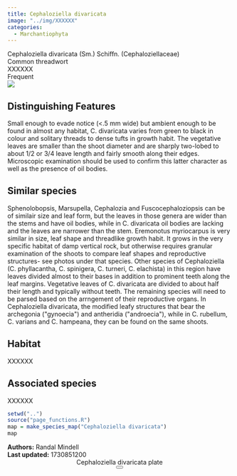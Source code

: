 ```yaml
---
title: Cephaloziella divaricata
image: "../img/XXXXXX"
categories:
  - Marchantiophyta
---
```


<div class="info-panel">
 <div class="info-top">
  <div class="taxon-scientific"><span class="taxon-name">Cephaloziella divaricata</span> <span class="taxon-authority">(Sm.) Schiffn.</span> <span class="taxon-family">(Cephaloziellaceae)</span></div>
  <div class="taxon-common">Common threadwort</div>
 </div>
 <div class="info-bottom">
  <div class="taxon-qnd">XXXXXX</div>
  <div class="taxon-abundance">Frequent</div>
 </div>
</div>
<div class="imerss-content-frame">
 <div class="imerss-image-header">
  <div class="imerss-image-holder imerss-column-left" data-toggle="tooltip" style="background-image: url(../img/XXXXXX)" title="XXXXXX">
  </div>

  <div class="imerss-image-holder imerss-column-right" data-toggle="tooltip" style="background-image: url(../img/XXXXXX)" title="XXXXXX">
  </div>
 
 </div>
 <div class="imerss-content-lower">
  <div class="imerss-column-left">
  <div class="tab-microscope" data-micromodal-trigger="modal-plate">
  <img src="../img/bryo guide microscope.png"/>
  </div>

<h2>Distinguishing Features</h2>

Small enough to evade notice (&lt;.5 mm wide) but ambient enough to be found in almost any habitat, C. divaricata varies from green to black in colour and solitary threads to dense tufts in growth habit. The vegetative leaves are smaller than the shoot diameter and are sharply two-lobed to about 1/2 or 3/4 leave length and fairly smooth along their edges. Microscopic examination should be used to confirm this latter character as well as the presence of oil bodies.

<h2>Similar species</h2>

Sphenolobopsis, Marsupella, Cephalozia and Fuscocephaloziopsis can be of similair size and leaf form, but the leaves in those genera are wider than the stems and have oil bodies, while in C. divaricata oil bodies are lacking and the leaves are narrower than the stem. Eremonotus myriocarpus is very similar in size, leaf shape and threadlike growth habit. It grows in the very specific habitat of damp vertical rock, but otherwise requires granular examination of the shoots to compare leaf shapes and reproductive structures- see photos under that species. Other species of Cephaloziella (C. phyllacantha, C. spinigera, C. turneri, C. elachista) in this region have leaves divided almost to their bases in addition to prominent teeth along the leaf margins. Vegetative leaves of C. divaricata are divided to about half their length and typically without teeth.  The remaining species will need to be parsed based on the arrngement of their reproductive organs. In Cephaloziella divaricata, the modified leafy structures that bear the archegonia (&quot;gynoecia&quot;) and antheridia (&quot;androecia&quot;), while in C. rubellum, C. varians and C. hampeana, they can be found on the same shoots. 

<h2>Habitat</h2>

XXXXXX

<h2>Associated species</h2>

XXXXXX
</div>

<div class="imerss-column-right">

<div class="imerss-image-holder imerss-column-right" data-toggle="tooltip" style="background-image: url(../img/XXXXX)" title="XXXXX">
</div>

<div class="imerss-map-holder">
```r
setwd("..")
source("page_functions.R")
map = make_species_map("Cephaloziella divaricata")
map
```
</div>

</div>

</div>
</div>

<div class="taxon-footer">
 <div class="taxon-authors"><b>Authors:</b> <span>Randal Mindell</span></div>
 <div class="taxon-update"><b>Last updated:</b> <span>1730851200</span></div>
</div>

<div class="modal micromodal-slide" id="modal-plate" aria-hidden="true">
 <div class="modal__overlay" tabindex="-1" data-micromodal-close>
  <div class="modal__container" role="dialog" aria-modal="true" aria-labelledby="modal-plate-title" >
   <header class="modal__header">
   <div class="modal__title" id="modal-plate-title">
  Cephaloziella divaricata plate
   </div>
   <button class="modal__close" aria-label="Close" data-micromodal-close></button>
   </header>
  <div class="modal__content" id="modal-plate-content">
   <div class="imerss-image-holder" data-toggle="tooltip" style="background-image: url(../img/XXXXX)" title="XXXXX">
  </div>
  </div>
  </div>
 </div>
</div>

<script src="../js/micromodal.min.js"></script>
<link href="../css/style-taxon.css" rel="stylesheet">
<link href="../css/micromodal.css" rel="stylesheet">

<script>
MicroModal.init();
</script>

